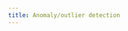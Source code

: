 ```yaml
---
title: Anomaly/outlier detection
---
```

<!-- Detect anomaly/outlier behavior and the treatment techniques. -->